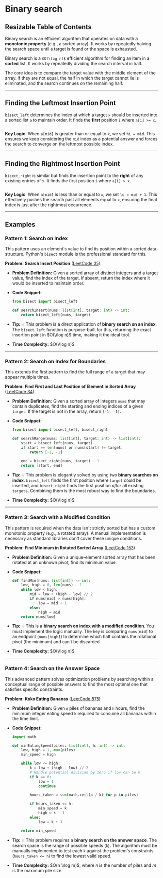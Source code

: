 # Binary search

## Resizable Table of Contents

Binary search is an efficient algorithm that operates on data with a **monotonic property** (e.g., a sorted array). It works by repeatedly halving the search space until a target is found or the space is exhausted.

Binary search is a `$O(\log n)$` efficient algorithm for finding an item in a **sorted** list. 
 It works by repeatedly dividing the search interval in half.

The core idea is to compare the target value with the middle element of the array.
 If they are not equal, the half in which the target cannot lie is eliminated, 
 and the search continues on the remaining half.

-----

## Finding the Leftmost Insertion Point 

`bisect_left` determines the index at which a target `x` should be inserted into a sorted list `a` to maintain order.
It finds the **first** position `i` where `a[i] >= x`.

```python file=examples/code/binary_search.py#func:simple_bisect_left
```

**Key Logic**: When `a[mid]` is greater than or equal to `x`, we set `hi = mid`. This ensures we keep considering the `mid` index as a potential answer and forces the search to converge on the leftmost possible index.

-----

## Finding the Rightmost Insertion Point 

`bisect_right` is similar but finds the insertion point to the **right** of any existing entries of `x`. It finds the first position `i` where `a[i] > x`.

```python file=examples/code/binary_search.py#func:simple_bisect_right
```

**Key Logic**: When `a[mid]` is less than or equal to `x`, we set `lo = mid + 1`. This effectively pushes the search past all elements equal to `x`, ensuring the final index is just after the rightmost occurrence.

-----
## Examples



### Pattern 1: Search on Index

This pattern uses an element's value to find its position within a sorted data structure. Python's `bisect` module is the professional standard for this.

**Problem: Search Insert Position** ([LeetCode 35](https://leetcode.com/problems/search-insert-position/))

  * **Problem Definition:** Given a sorted array of distinct integers and a target value, find the index of the target. If absent, return the index where it would be inserted to maintain order.

  * **Code Snippet:**

    ```python
    from bisect import bisect_left

    def searchInsert(nums: list[int], target: int) -> int:
        return bisect_left(nums, target)
    ```

  * **Tip:** 💡 This problem is a direct application of **binary search on an index**. The `bisect_left` function is purpose-built for this, returning the exact insertion point in $O(\\log n)$ time, making it the ideal tool.

  * **Time Complexity:** $O(\\log n)$

-----

### Pattern 2: Search on Index for Boundaries

This extends the first pattern to find the full range of a target that may appear multiple times.

**Problem: Find First and Last Position of Element in Sorted Array** ([LeetCode 34](https://leetcode.com/problems/find-first-and-last-position-of-element-in-sorted-array/))

  * **Problem Definition:** Given a sorted array of integers `nums` that may contain duplicates, find the starting and ending indices of a given `target`. If the target is not in the array, return `[-1, -1]`.

  * **Code Snippet:**

    ```python
    from bisect import bisect_left, bisect_right

    def searchRange(nums: list[int], target: int) -> list[int]:
        start = bisect_left(nums, target)
        if start == len(nums) or nums[start] != target:
            return [-1, -1]
        
        end = bisect_right(nums, target) - 1
        return [start, end]
    ```

  * **Tip:** 💡 This problem is elegantly solved by using two **binary searches on index**. `bisect_left` finds the first position where `target` could be inserted, and `bisect_right` finds the first position *after* all existing `target`s. Combining them is the most robust way to find the boundaries.

  * **Time Complexity:** $O(\\log n)$

-----

### Pattern 3: Search with a Modified Condition

This pattern is required when the data isn't strictly sorted but has a custom monotonic property (e.g., a rotated array). A manual implementation is necessary as standard libraries don't cover these unique conditions.

**Problem: Find Minimum in Rotated Sorted Array** ([LeetCode 153](https://leetcode.com/problems/find-minimum-in-rotated-sorted-array/))

  * **Problem Definition:** Given a unique-element sorted array that has been rotated at an unknown pivot, find its minimum value.

  * **Code Snippet:**

    ```python
    def findMin(nums: list[int]) -> int:
        low, high = 0, len(nums) - 1
        while low < high:
            mid = low + (high - low) // 2
            if nums[mid] > nums[high]:
                low = mid + 1
            else:
                high = mid
        return nums[low]
    ```

  * **Tip:** 💡 This is a **binary search on index with a modified condition**. You must implement the logic manually. The key is comparing `nums[mid]` to an endpoint (`nums[high]`) to determine which half contains the rotational pivot (the minimum) and can't be discarded.

  * **Time Complexity:** $O(\\log n)$

-----

### Pattern 4: Search on the Answer Space

This advanced pattern solves optimization problems by searching within a conceptual range of possible answers to find the most optimal one that satisfies specific constraints.

**Problem: Koko Eating Bananas** ([LeetCode 875](https://leetcode.com/problems/koko-eating-bananas/))

  * **Problem Definition:** Given `n` piles of bananas and `h` hours, find the minimum integer eating speed `k` required to consume all bananas within the time limit.

  * **Code Snippet:**

    ```python
    import math

    def minEatingSpeed(piles: list[int], h: int) -> int:
        low, high = 1, max(piles)
        min_speed = high

        while low <= high:
            k = low + (high - low) // 2
            # Handle potential division by zero if low can be 0
            if k == 0:
                low = 1
                continue
            
            hours_taken = sum(math.ceil(p / k) for p in piles)

            if hours_taken <= h:
                min_speed = k
                high = k - 1
            else:
                low = k + 1
        
        return min_speed
    ```

  * **Tip:** 💡 This problem requires a **binary search on the answer space**. The search space is the range of possible speeds (`k`). The algorithm must be manually implemented to test each `k` against the problem's constraints (`hours_taken <= h`) to find the lowest valid speed.

  * **Time Complexity:** $O(n \\log m)$, where $n$ is the number of piles and $m$ is the maximum pile size.
